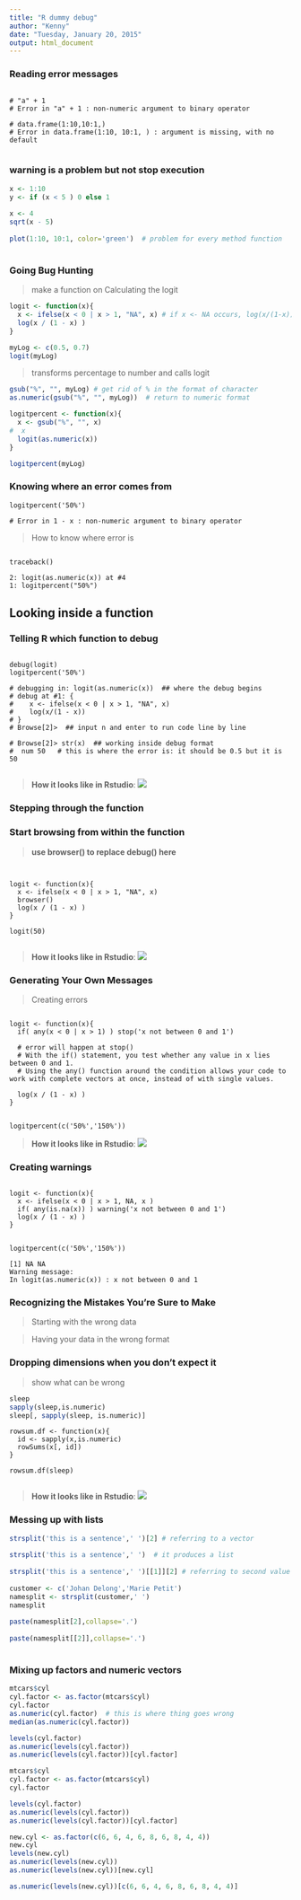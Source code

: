 ```yaml
---
title: "R dummy debug"
author: "Kenny"
date: "Tuesday, January 20, 2015"
output: html_document
---
```



### Reading error messages

```

# "a" + 1
# Error in "a" + 1 : non-numeric argument to binary operator
 
# data.frame(1:10,10:1,)
# Error in data.frame(1:10, 10:1, ) : argument is missing, with no default
 
```

### warning is a problem but not stop execution

```r

x <- 1:10
y <- if (x < 5 ) 0 else 1
 
x <- 4
sqrt(x - 5)
 
plot(1:10, 10:1, color='green')  # problem for every method function
 

```
 
### Going Bug Hunting
 
> make a function on Calculating the logit

```r
logit <- function(x){
  x <- ifelse(x < 0 | x > 1, "NA", x) # if x <- NA occurs, log(x/(1-x)) will error
  log(x / (1 - x) )
}

myLog <- c(0.5, 0.7)
logit(myLog)
```

 
> transforms percentage to number and calls logit

```r
gsub("%", "", myLog) # get rid of % in the format of character
as.numeric(gsub("%", "", myLog))  # return to numeric format

logitpercent <- function(x){
  x <- gsub("%", "", x)
#  x
  logit(as.numeric(x))
}

logitpercent(myLog)
```
 
 
 
### Knowing where an error comes from

```
logitpercent('50%')

# Error in 1 - x : non-numeric argument to binary operator
```

> How to know where error is 

```

traceback()

2: logit(as.numeric(x)) at #4
1: logitpercent("50%")

```

 
## Looking inside a function
 
 
### Telling R which function to debug

```

debug(logit)
logitpercent('50%')

# debugging in: logit(as.numeric(x))  ## where the debug begins
# debug at #1: {
#    x <- ifelse(x < 0 | x > 1, "NA", x)
#    log(x/(1 - x))
# }
# Browse[2]>  ## input n and enter to run code line by line

# Browse[2]> str(x)  ## working inside debug format
#  num 50   # this is where the error is: it should be 0.5 but it is 50
 
```
> **How it looks like in Rstudio**: ![](Rdebug.png)  

### Stepping through the function
 
### Start browsing from within the function
> **use browser() to replace debug() here**

```


logit <- function(x){
  x <- ifelse(x < 0 | x > 1, "NA", x)
  browser()
  log(x / (1 - x) )
}
 
logit(50)
 
```
> **How it looks like in Rstudio**: ![](Rdebug1.png)  

### Generating Your Own Messages
 
> Creating errors

```

logit <- function(x){
  if( any(x < 0 | x > 1) ) stop('x not between 0 and 1') 
  
  # error will happen at stop()
  # With the if() statement, you test whether any value in x lies between 0 and 1. 
  # Using the any() function around the condition allows your code to work with complete vectors at once, instead of with single values.
  
  log(x / (1 - x) )
}
 

logitpercent(c('50%','150%'))
```
> **How it looks like in Rstudio**: ![](Rdebug2.png)  
 


### Creating warnings

```

logit <- function(x){
  x <- ifelse(x < 0 | x > 1, NA, x )
  if( any(is.na(x)) ) warning('x not between 0 and 1') 
  log(x / (1 - x) )
}
 

logitpercent(c('50%','150%')) 

[1] NA NA
Warning message:
In logit(as.numeric(x)) : x not between 0 and 1

```
 
### Recognizing the Mistakes You're Sure to Make
 
> Starting with the wrong data
 
> Having your data in the wrong format
 
### Dropping dimensions when you don’t expect it
 
 
> show what can be wrong

```r
sleep
sapply(sleep,is.numeric)
sleep[, sapply(sleep, is.numeric)]

```

```
rowsum.df <- function(x){
  id <- sapply(x,is.numeric)
  rowSums(x[, id])
}
 
rowsum.df(sleep)
 
```

> **How it looks like in Rstudio**: ![](Rdebug3.png)  

### Messing up with lists
```r


strsplit('this is a sentence',' ')[2] # referring to a vector 
 
strsplit('this is a sentence',' ')  # it produces a list
 
strsplit('this is a sentence',' ')[[1]][2] # referring to second value of the first and only list
 
customer <- c('Johan Delong','Marie Petit')
namesplit <- strsplit(customer,' ')
namesplit 
 
paste(namesplit[2],collapse='.')
 
paste(namesplit[[2]],collapse='.')
 
```

### Mixing up factors and numeric vectors
```r

mtcars$cyl
cyl.factor <- as.factor(mtcars$cyl)
cyl.factor
as.numeric(cyl.factor)  # this is where thing goes wrong
median(as.numeric(cyl.factor))

levels(cyl.factor)
as.numeric(levels(cyl.factor))
as.numeric(levels(cyl.factor))[cyl.factor]

mtcars$cyl
cyl.factor <- as.factor(mtcars$cyl)
cyl.factor

levels(cyl.factor)
as.numeric(levels(cyl.factor))
as.numeric(levels(cyl.factor))[cyl.factor]

new.cyl <- as.factor(c(6, 6, 4, 6, 8, 6, 8, 4, 4))
new.cyl
levels(new.cyl)
as.numeric(levels(new.cyl))
as.numeric(levels(new.cyl))[new.cyl]

as.numeric(levels(new.cyl))[c(6, 6, 4, 6, 8, 6, 8, 4, 4)]

```